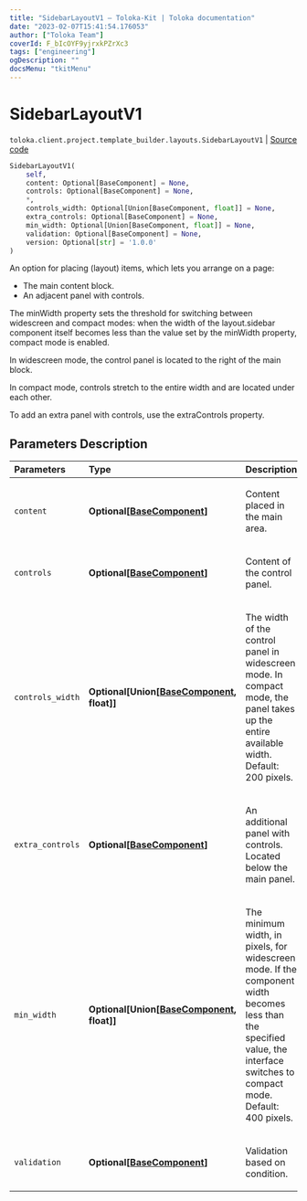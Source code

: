 ```yaml
---
title: "SidebarLayoutV1 — Toloka-Kit | Toloka documentation"
date: "2023-02-07T15:41:54.176053"
author: ["Toloka Team"]
coverId: F_bIcOYF9yjrxkPZrXc3
tags: ["engineering"]
ogDescription: ""
docsMenu: "tkitMenu"
---
```


# SidebarLayoutV1
`toloka.client.project.template_builder.layouts.SidebarLayoutV1` | [Source code](https://github.com/Toloka/toloka-kit/blob/v1.1.3/src/client/project/template_builder/layouts.py#L160)

```python
SidebarLayoutV1(
    self,
    content: Optional[BaseComponent] = None,
    controls: Optional[BaseComponent] = None,
    *,
    controls_width: Optional[Union[BaseComponent, float]] = None,
    extra_controls: Optional[BaseComponent] = None,
    min_width: Optional[Union[BaseComponent, float]] = None,
    validation: Optional[BaseComponent] = None,
    version: Optional[str] = '1.0.0'
)
```

An option for placing (layout) items, which lets you arrange on a page:

* The main content block.
* An adjacent panel with controls.

The minWidth property sets the threshold for switching between widescreen and compact modes: when the width of the
layout.sidebar component itself becomes less than the value set by the minWidth property, compact mode is enabled.

In widescreen mode, the control panel is located to the right of the main block.

In compact mode, controls stretch to the entire width and are located under each other.

To add an extra panel with controls, use the extraControls property.

## Parameters Description

| Parameters | Type | Description |
| :----------| :----| :-----------|
`content`|**Optional\[[BaseComponent](/docs/toloka-kit/reference/toloka.client.project.template_builder.base.BaseComponent)\]**|<p>Content placed in the main area.</p>
`controls`|**Optional\[[BaseComponent](/docs/toloka-kit/reference/toloka.client.project.template_builder.base.BaseComponent)\]**|<p>Content of the control panel.</p>
`controls_width`|**Optional\[Union\[[BaseComponent](/docs/toloka-kit/reference/toloka.client.project.template_builder.base.BaseComponent), float\]\]**|<p>The width of the control panel in widescreen mode. In compact mode, the panel takes up the entire available width. Default: 200 pixels.</p>
`extra_controls`|**Optional\[[BaseComponent](/docs/toloka-kit/reference/toloka.client.project.template_builder.base.BaseComponent)\]**|<p>An additional panel with controls. Located below the main panel.</p>
`min_width`|**Optional\[Union\[[BaseComponent](/docs/toloka-kit/reference/toloka.client.project.template_builder.base.BaseComponent), float\]\]**|<p>The minimum width, in pixels, for widescreen mode. If the component width becomes less than the specified value, the interface switches to compact mode. Default: 400 pixels.</p>
`validation`|**Optional\[[BaseComponent](/docs/toloka-kit/reference/toloka.client.project.template_builder.base.BaseComponent)\]**|<p>Validation based on condition.</p>
